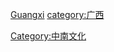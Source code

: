 {{catmore}}
[[category:中国各省文化|Guangxi]]
[[category:广西|category:广西]]
[[Category:中南文化‎|Category:中南文化‎]]